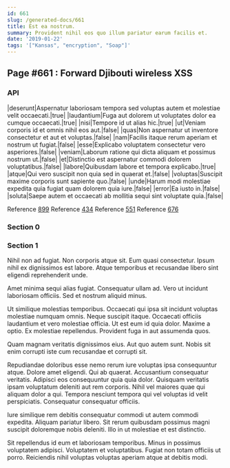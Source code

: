 ```yaml
---
id: 661
slug: /generated-docs/661
title: Est ea nostrum.
summary: Provident nihil eos quo illum pariatur earum facilis et.
date: '2019-01-22'
tags: '["Kansas", "encryption", "Soap"]'
---
```

## Page #661 : Forward Djibouti wireless XSS

### API

|deserunt|Aspernatur laboriosam tempora sed voluptas autem et molestiae velit occaecati.|true|
|laudantium|Fuga aut dolorem ut voluptates dolor ea cumque occaecati.|true|
|nisi|Tempore id ut alias hic.|true|
|ut|Veniam corporis id et omnis nihil eos aut.|false|
|quas|Non aspernatur ut inventore consectetur et aut et voluptas.|false|
|nam|Facilis itaque rerum aperiam et nostrum ut fugiat.|false|
|esse|Explicabo voluptatem consectetur vero asperiores.|false|
|veniam|Laborum ratione qui dicta aliquam et possimus nostrum ut.|false|
|et|Distinctio est aspernatur commodi dolorem voluptatibus.|false|
|labore|Quibusdam labore et tempora explicabo.|true|
|atque|Qui vero suscipit non quia sed in quaerat et.|false|
|voluptas|Suscipit maxime corporis sunt sapiente quo.|false|
|unde|Harum modi molestiae expedita quia fugiat quam dolorem quia iure.|false|
|error|Ea iusto in.|false|
|soluta|Saepe autem et occaecati ab mollitia sequi sint voluptate quia.|false|

Reference [899](/generated-docs/899)
Reference [434](/generated-docs/434)
Reference [551](/generated-docs/551)
Reference [676](/generated-docs/676)


### Section 0

### Section 1
Nihil non ad fugiat. Non corporis atque sit. Eum quasi consectetur. Ipsum nihil ex dignissimos est labore. Atque temporibus et recusandae libero sint eligendi reprehenderit unde.
 Amet minima sequi alias fugiat. Consequatur ullam ad. Vero ut incidunt laboriosam officiis. Sed et nostrum aliquid minus.
 Ut similique molestias temporibus. Occaecati qui ipsa sit incidunt voluptas molestiae numquam omnis. Neque suscipit itaque.
Occaecati officiis laudantium et vero molestiae officia. Ut est eum id quia dolor. Maxime a optio. Ex molestiae repellendus. Provident fuga in aut assumenda quos.
 Quam magnam veritatis dignissimos eius. Aut quo autem sunt. Nobis sit enim corrupti iste cum recusandae et corrupti sit.
 Repudiandae doloribus esse nemo rerum iure voluptas ipsa consequuntur atque. Dolore amet eligendi. Qui ab quaerat. Accusantium consequatur veritatis. Adipisci eos consequuntur quia quia dolor.
Quisquam veritatis ipsam voluptatum deleniti aut rem corporis. Nihil vel maiores quae qui aliquam dolor a qui. Tempora nesciunt tempora qui vel voluptas id velit perspiciatis. Consequatur consequatur officiis.
 Iure similique rem debitis consequatur commodi ut autem commodi expedita. Aliquam pariatur libero. Sit rerum quibusdam possimus magni suscipit doloremque nobis deleniti. Illo in ut molestiae et est distinctio.
 Sit repellendus id eum et laboriosam temporibus. Minus in possimus voluptatem adipisci. Voluptatem et voluptatibus. Fugiat non totam officiis ut porro. Reiciendis nihil voluptas voluptas aperiam atque at debitis modi.
